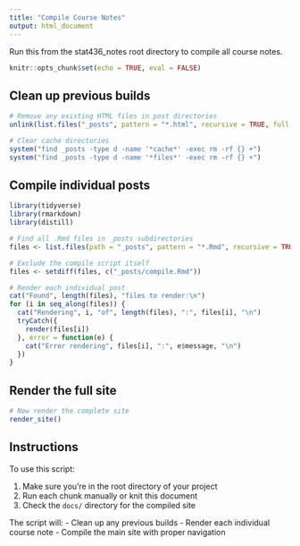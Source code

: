```yaml
---
title: "Compile Course Notes"
output: html_document
---
```


Run this from the stat436_notes root directory to compile all course notes.

```r
knitr::opts_chunk$set(echo = TRUE, eval = FALSE)
```

## Clean up previous builds

```r
# Remove any existing HTML files in post directories
unlink(list.files("_posts", pattern = "*.html", recursive = TRUE, full.names = TRUE))

# Clear cache directories
system("find _posts -type d -name '*cache*' -exec rm -rf {} +")
system("find _posts -type d -name '*files*' -exec rm -rf {} +")
```

## Compile individual posts

```r
library(tidyverse)
library(rmarkdown)
library(distill)

# Find all .Rmd files in _posts subdirectories
files <- list.files(path = "_posts", pattern = "*.Rmd", recursive = TRUE, full.names = TRUE)

# Exclude the compile script itself
files <- setdiff(files, c("_posts/compile.Rmd"))

# Render each individual post
cat("Found", length(files), "files to render:\n")
for (i in seq_along(files)) {
  cat("Rendering", i, "of", length(files), ":", files[i], "\n")
  tryCatch({
    render(files[i])
  }, error = function(e) {
    cat("Error rendering", files[i], ":", e$message, "\n")
  })
}
```

## Render the full site

```r
# Now render the complete site
render_site()
```

## Instructions

To use this script:

1. Make sure you're in the root directory of your project
2. Run each chunk manually or knit this document
3. Check the `docs/` directory for the compiled site

The script will:
- Clean up any previous builds
- Render each individual course note 
- Compile the main site with proper navigation
